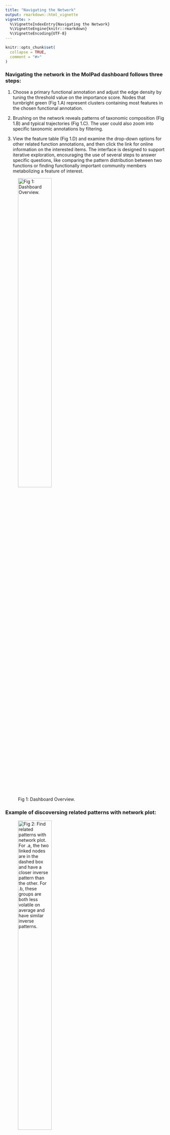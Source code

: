 ```yaml
---
title: "Navigating the Network"
output: rmarkdown::html_vignette
vignette: >
  %\VignetteIndexEntry{Navigating the Network}
  %\VignetteEngine{knitr::rmarkdown}
  %\VignetteEncoding{UTF-8}
---
```



```r
knitr::opts_chunk$set(
  collapse = TRUE,
  comment = "#>"
)
```



### Navigating the network in the MolPad dashboard follows three steps: 

1. Choose a primary functional annotation and adjust the edge density by tuning the threshold value on the importance score. Nodes that turnbright green (Fig 1.A) represent clusters containing most features in the chosen functional annotation. 

2. Brushing on the network reveals patterns of taxonomic composition (Fig 1.B) and typical trajectories  (Fig 1.C). The user could also zoom into specific taxonomic annotations by filtering.

3. View the feature table (Fig 1.D) and examine the drop-down options for other related function annotations, and then click the link for online information on the interested items. The interface is designed to support iterative exploration, encouraging the use of several steps to answer specific questions, like comparing the pattern distribution between two functions or finding functionally important community members metabolizing a feature of interest.

![Fig 1: Dashboard Overview.](../man/figures/dashboard.png){ width=50% }

### Example of discoversing related patterns with network plot:

![Fig 2: Find related patterns with network plot. For .a, the two linked nodes are in the dashed box and have a closer inverse pattern than the other. For .b, these groups are both less volatile on average and have similar inverse patterns.](../man/figures/pattern.png){ width=50% }

